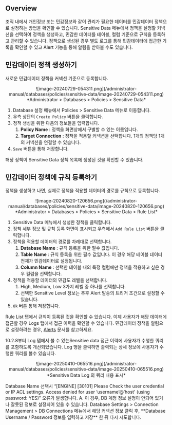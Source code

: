
## Overview

조직 내에서 개인정보 또는 민감정보와 같이 관리가 필요한 데이터를 민감데이터 정책으로 설정하는 방법을 확인할 수 있습니다. Sensitive Data 메뉴에서 정책을 설정할 커넥션을 선택하여 정책을 생성하고, 민감한 데이터를 테이블, 컬럼 기준으로 규칙을 등록하고 관리할 수 있습니다. 정책으로 생성된 경우 별도 로그를 통해 민감데이터에 접근한 기록을 확인할 수 있고 Alert 기능을 통해 알림을 받아볼 수도 있습니다.


## 민감데이터 정책 생성하기

새로운 민감데이터 정책을 커넥션 기준으로 등록합니다.
<p align="center">
![image-20240729-054311.png](/administrator-manual/databases/policies/sensitive-data/image-20240729-054311.png)
*Administrator &gt; Databases &gt; Policies &gt; Sensitive Data*
</p>

1. Database 설정 메뉴에서 Policies &gt; Sensitive Data 메뉴로 이동합니다.
2. 우측 상단의 `Create Policy` 버튼을 클릭합니다.
3. 정책 생성을 위한 다음의 정보들을 입력합니다.
    1.  **Policy Name**  : 정책을 화면상에서 구별할 수 있는 이름입니다.
    2.  **Target Connection**  : 정책을 적용할 커넥션을 선택합니다. 1개의 정책당 1개의 커넥션을 연결할 수 있습니다.
4. `Save` 버튼을 통해 저장합니다.

해당 정책이 Sensitive Data 정책 목록에 생성된 것을 확인할 수 있습니다.


## 민감데이터 정책에 규칙 등록하기

정책을 생성하고 나면, 실제로 정책을 적용할 데이터의 경로를 규칙으로 등록합니다.
<p align="center">
![image-20240820-120656.png](/administrator-manual/databases/policies/sensitive-data/image-20240820-120656.png)
*Administrator &gt; Databases &gt; Policies &gt; Sensitive Data &gt; Rule List*
</p>

1. Sensitive Data 메뉴에서 생성한 정책을 클릭합니다.
2. 정책 세부 정보 및 규칙 등록 화면이 표시되고 우측에서 `Add Rule List` 버튼을 클릭합니다.
3. 정책을 적용할 데이터의 경로를 차례대로 선택합니다.
    1.  **Database Name**  : 규칙 등록을 위한 필수 값입니다.
    2.  **Table Name**  : 규칙 등록을 위한 필수 값입니다. 이 경우 해당 테이블 데이터 전체가 민감데이터로 설정됩니다.
    3.  **Column Name**  : 선택한 테이블 내의 특정 컬럼에만 정책을 적용하고 싶은 경우 컬럼을 선택합니다.
4. 정책을 적용할 데이터의 민감도 레벨을 선택합니다.
    1. High, Medium, Low 3가지 레벨 중 하나를 선택합니다.
    2. 선택한 Sensitive Level 정보는 추후 Alert 발송의 트리거 조건으로 설정할 수 있습니다. 
5. `Ok` 버튼 통해 저장합니다.

Rule List 탭에서 규칙이 등록된 것을 확인할 수 있습니다. 이제 사용자가 해당 데이터에 접근할 경우 Logs 탭에서 접근 이력을 확인할 수 있습니다. 민감데이터 정책을 알림으로 설정하려는 경우, [Alerts](Alerts) 문서를 참고하세요.

<Callout type="info">
10.2.8부터 Log 탭에서 볼 수 있는Sensitive data 접근 이력에 사용자가 수행한 쿼리를 포함하도록 개선되었습니다. Log 행을 클릭하면 출력되는 상세 정보에 사용자가 수행한 쿼리를 볼수 있습니다.
<p align="center">
![image-20250410-065516.png](/administrator-manual/databases/policies/sensitive-data/image-20250410-065516.png)
*Sensitive Data Log 의 쿼리 내용 표시*
</p>
</Callout>

<Callout type="important">
Database Name 선택시 “[ENGINE] [30101] Please Check the user credential or IP ACL settings. Access denied for user ‘username’@’host' (using password: YES)” 오류가 발생합니다.
A. 이 경우, DB 계정 정보 설정이 안되어 있거나 잘못된 정보로 설정되어 있을 수 있습니다. Database Settings &gt; Connection Management &gt; DB Connections 메뉴에서 해당 커넥션 정보 클릭 후,  **Database Username / Password 정보를 입력하고 저장** 한 뒤 다시 시도합니다.
</Callout>
